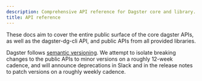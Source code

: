 ```yaml
---
description: Comprehensive API reference for Dagster core and library.
title: API reference
---
```


These docs aim to cover the entire public surface of the core dagster APIs, as well as the dagster-dg-cli API, and public APIs from all provided libraries.

Dagster follows [semantic versioning](https://semver.org). We attempt to isolate breaking changes to the public APIs to minor versions on a roughly 12-week cadence, and will announce deprecations in Slack and in the release notes to patch versions on a roughly weekly cadence.
